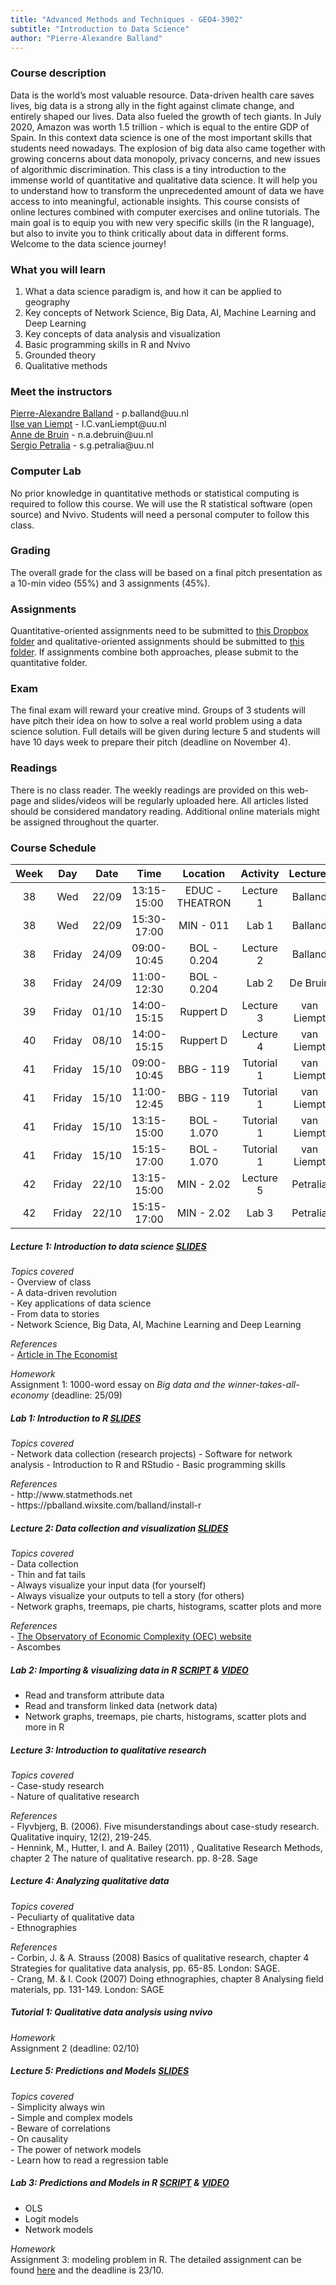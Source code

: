 ```yaml
---
title: "Advanced Methods and Techniques - GEO4-3902" 
subtitle: "Introduction to Data Science"
author: "Pierre-Alexandre Balland"
---
```


### Course description  
Data is the world's most valuable resource. Data-driven health care saves lives, big data is a strong ally in the fight against climate change, and entirely shaped our lives. Data also fueled the growth of tech giants. In July 2020, Amazon was worth 1.5 trillion - which is equal to the entire GDP of Spain. In this context data science is one of the most important skills that students need nowadays. The explosion of big data also came together with growing concerns about data monopoly, privacy concerns, and new issues of algorithmic discrimination. This class is a tiny introduction to the immense world of quantitative and qualitative data science. It will help you to understand how to transform the unprecedented amount of data we have access to into meaningful, actionable insights. This course consists of online lectures combined with computer exercises and online tutorials. The main goal is to equip you with new very specific skills (in the R language), but also to invite you to think critically about data in different forms. Welcome to the data science journey!

### What you will learn  
1. What a data science paradigm is, and how it can be applied to geography  
2. Key concepts of Network Science, Big Data, AI, Machine Learning and Deep Learning  
3. Key concepts of data analysis and visualization  
4. Basic programming skills in R and Nvivo    
5. Grounded theory
6. Qualitative methods  

### Meet the instructors  
[Pierre-Alexandre Balland](https://www.paballand.com/) - p.balland@uu.nl  
[Ilse van Liempt](https://www.uu.nl/staff/ICvanLiempt/Profile) - I.C.vanLiempt@uu.nl  
[Anne de Bruin](n.a.debruin@uu.nl) - n.a.debruin@uu.nl   
[Sergio Petralia](https://sergiopetralia.wixsite.com/research) - s.g.petralia@uu.nl      

### Computer Lab
No prior knowledge in quantitative methods or statistical computing is required to follow this course. We will use the R statistical software (open source) and Nvivo. Students will need a personal computer to follow this class.    

### Grading    
The overall grade for the class will be based on a final pitch presentation as a 10-min video (55%) and 3 assignments (45%).   

### Assignments  
Quantitative-oriented assignments need to be submitted to [this Dropbox folder](https://www.dropbox.com/request/cXknI2Ey0A4Ew3ShLjjS) and qualitative-oriented assignments should be submitted to [this folder](https://www.dropbox.com/request/JpAsssdLnmY47SjiWJmu). If assignments combine both approaches, please submit to the quantitative folder. 

### Exam  
The final exam will reward your creative mind. Groups of 3 students will have pitch their idea on how to solve a real world problem using a data science solution. Full details will be given during lecture 5 and students will have 10 days week to prepare their pitch (deadline on November 4).  

### Readings  
There is no class reader. The weekly readings are provided on this web-page and slides/videos will be regularly uploaded here. All articles listed should be considered mandatory reading. Additional online materials might be assigned throughout the quarter.  

### Course Schedule  

| Week |   Day  | Date  |     Time    |   Location    |  Activity  | Lecturer   |
|:----:|:------:|:-----:|:-----------:|:-------------:|:----------:|:----------:|
|  38  | Wed    | 22/09 | 13:15-15:00 |EDUC - THEATRON| Lecture 1  |  Balland   |
|  38  | Wed    | 22/09 | 15:30-17:00 |  MIN - 011    |    Lab 1   |  Balland   |
|  38  | Friday | 24/09 | 09:00-10:45 |  BOL - 0.204  | Lecture 2  |  Balland   |
|  38  | Friday | 24/09 | 11:00-12:30 |  BOL - 0.204  |    Lab 2   |  De Bruin  |
|  39  | Friday | 01/10 | 14:00-15:15 |  Ruppert D    | Lecture 3  | van Liempt |
|  40  | Friday | 08/10 | 14:00-15:15 |  Ruppert D    | Lecture 4  | van Liempt |
|  41  | Friday | 15/10 | 09:00-10:45 |  BBG - 119    | Tutorial 1 | van Liempt |
|  41  | Friday | 15/10 | 11:00-12:45 |  BBG - 119    | Tutorial 1 | van Liempt |
|  41  | Friday | 15/10 | 13:15-15:00 |  BOL - 1.070  | Tutorial 1 | van Liempt |
|  41  | Friday | 15/10 | 15:15-17:00 |  BOL - 1.070  | Tutorial 1 | van Liempt |
|  42  | Friday | 22/10 | 13:15-15:00 |  MIN - 2.02   | Lecture 5  |  Petralia  |
|  42  | Friday | 22/10 | 15:15-17:00 |  MIN - 2.02   |    Lab 3   |  Petralia  |

##### **Lecture 1: Introduction to data science**  [SLIDES](https://paballand.github.io/teaching/ids/L1&Lab1.pdf)   
*Topics covered*  
- Overview of class  
- A data-driven revolution  
- Key applications of data science  
- From data to stories  
- Network Science, Big Data, AI, Machine Learning and Deep Learning  

*References*  
- [Article in The Economist](https://www.economist.com/leaders/2017/05/06/the-worlds-most-valuable-resource-is-no-longer-oil-but-data)

*Homework*   
Assignment 1: 1000-word essay on *Big data and the winner-takes-all-economy* (deadline: 25/09)  

##### **Lab 1: Introduction to R**  [SLIDES](https://paballand.github.io/teaching/ids/Lab1.html)   
*Topics covered*  
- Network data collection (research projects)
- Software for network analysis 
- Introduction to R and RStudio
- Basic programming skills

*References*  
- http://www.statmethods.net  
- https://pballand.wixsite.com/balland/install-r   

##### **Lecture 2: Data collection and visualization**  [SLIDES](https://paballand.github.io/teaching/ids/L4.pdf)     
*Topics covered*  
- Data collection  
- Thin and fat tails  
- Always visualize your input data (for yourself)  
- Always visualize your outputs to tell a story (for others)  
- Network graphs, treemaps, pie charts, histograms, scatter plots and more  

*References*  
- [The Observatory of Economic Complexity (OEC) website](http://atlas.media.mit.edu/)  
- Ascombes  

##### **Lab 2: Importing & visualizing data in R**  [SCRIPT](https://paballand.github.io/teaching/ids/Lab2.R) & [VIDEO]("https://web.microsoftstream.com/video/d20fefd6-f4cf-46f7-8ebb-d6be4f69f065")                      
- Read and transform attribute data   
- Read and transform linked data (network data)  
- Network graphs, treemaps, pie charts, histograms, scatter plots and more in R   

##### **Lecture 3: Introduction to qualitative research**  
*Topics covered*  
- Case-study research  
- Nature of qualitative research   

*References*  
- Flyvbjerg, B. (2006). Five misunderstandings about case-study research. Qualitative inquiry, 12(2), 219-245.  
- Hennink, M., Hutter, I. and A. Bailey (2011) , Qualitative Research Methods, chapter 2 The nature of qualitative research.  pp. 8-28. Sage  

##### **Lecture 4: Analyzing qualitative data**   
*Topics covered*  
- Peculiarty of qualitative data  
- Ethnographies  

*References*  
- Corbin, J. & A. Strauss (2008) Basics of qualitative research, chapter 4 Strategies for qualitative data analysis, pp. 65-85. London: SAGE.  
- Crang, M. & I. Cook (2007) Doing ethnographies, chapter 8 Analysing field materials, pp. 131-149. London: SAGE  

##### **Tutorial 1: Qualitative data analysis using nvivo**   
*Homework*  
Assignment 2 (deadline: 02/10)  

##### **Lecture 5: Predictions and Models**  [SLIDES](https://paballand.github.io/teaching/ids/L5.pdf)      
*Topics covered*  
- Simplicity always win  
- Simple and complex models  
- Beware of correlations  
- On causality  
- The power of network models   
- Learn how to read a regression table   

##### **Lab 3: Predictions and Models in R**  [SCRIPT](https://paballand.github.io/teaching/ids/Lab3.R) & [VIDEO]("https://web.microsoftstream.com/video/3b152335-ba70-47bf-ac36-f43828f264e4")              
- OLS  
- Logit models    
- Network models   

*Homework*  
Assignment 3: modeling problem in R. The detailed assignment can be found [here](https://paballand.github.io/teaching/ids/assignment3.R) and the deadline is 23/10.    

